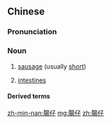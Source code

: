{{also|肠仔}}
==Chinese==
{{zh-forms|s=肠仔}}

===Pronunciation===
{{zh-pron
|c=coeng4-2 zai2
|h=pfs=pfs=chhòng-é
|mn=tn̂g-仔
|cat=n
}}

===Noun===
{{zh-noun}}

# {{lb|zh|Cantonese}} [[sausage]] (usually [[short]])
# {{lb|zh|Min Nan|Hakka|anatomy}} [[intestine]]s

====Derived terms====
{{zh-der|腸仔包}}

{{zh-cat|Sausages}}

[[zh-min-nan:腸仔]]
[[mg:腸仔]]
[[zh:腸仔]]
